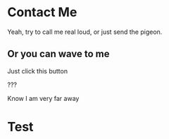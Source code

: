 
# Contact Me

Yeah, try to call me real loud, or just send the pigeon.

##  Or you can wave to me  

Just click this button

???


Know I am very far away

<Wave />


<div style={{ background: 'red' }}>

# Test

</div>